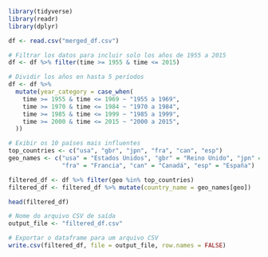 ```r
library(tidyverse)
library(readr)
library(dplyr)
```

```r
df <- read.csv("merged_df.csv")
```



```r
# Filtrar los datos para incluir solo los años de 1955 a 2015
df <- df %>% filter(time >= 1955 & time <= 2015)

# Dividir los años en hasta 5 períodos
df <- df %>% 
  mutate(year_category = case_when(
    time >= 1955 & time <= 1969 ~ "1955 a 1969",
    time >= 1970 & time <= 1984 ~ "1970 a 1984",
    time >= 1985 & time <= 1999 ~ "1985 a 1999",
    time >= 2000 & time <= 2015 ~ "2000 a 2015",
  ))

# Exibir os 10 países mais influentes
top_countries <- c("usa", "gbr", "jpn", "fra", "can", "esp")
geo_names <- c("usa" = "Estados Unidos", "gbr" = "Reino Unido", "jpn" = "Japón", 
               "fra" = "Francia", "can" = "Canadá", "esp" = "España")

filtered_df <- df %>% filter(geo %in% top_countries)
filtered_df <- filtered_df %>% mutate(country_name = geo_names[geo])
```  

```r
head(filtered_df)
```


```r
# Nome do arquivo CSV de saída
output_file <- "filtered_df.csv"

# Exportar o dataframe para um arquivo CSV
write.csv(filtered_df, file = output_file, row.names = FALSE)
```